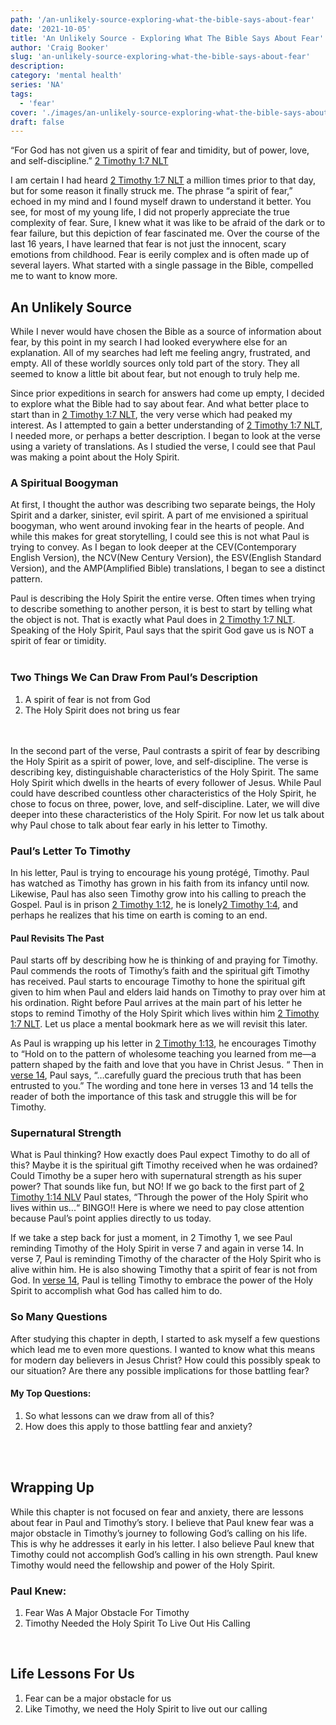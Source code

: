 ```yaml
---
path: '/an-unlikely-source-exploring-what-the-bible-says-about-fear'
date: '2021-10-05'
title: 'An Unlikely Source - Exploring What The Bible Says About Fear'
author: 'Craig Booker'
slug: 'an-unlikely-source-exploring-what-the-bible-says-about-fear'
description:
category: 'mental health'
series: 'NA'
tags:
  - 'fear'
cover: './images/an-unlikely-source-exploring-what-the-bible-says-about-fear.jpg'
draft: false
---
```


“For God has not given us a spirit of fear and timidity, but of power, love, and self-discipline.”
‭‭[2 Timothy‬ ‭1:7‬ ‭NLT‬‬](https://www.bible.com/bible/116/2TI.1.7.nlt)

I am certain I had heard [2 Timothy‬ ‭1:7‬ ‭NLT‬‬](https://www.bible.com/bible/116/2TI.1.7.nlt) a million times prior to that day, but for some reason it finally struck me. The phrase “a spirit of fear,” echoed in my mind and I found myself drawn to understand it better. You see, for most of my young life, I did not properly appreciate the true complexity of fear. Sure, I knew what it was like to be afraid of the dark or to fear failure, but this depiction of fear fascinated me. Over the course of the last 16 years, I have learned that fear is not just the innocent, scary emotions from childhood. Fear is eerily complex and is often made up of several layers. What started with a single passage in the Bible, compelled me to want to know more.

## An Unlikely Source

While I never would have chosen the Bible as a source of information about fear, by this point in my search I had looked everywhere else for an explanation. All of my searches had left me feeling angry, frustrated, and empty. All of these worldly sources only told part of the story. They all seemed to know a little bit about fear, but not enough to truly help me.

Since prior expeditions in search for answers had come up empty, I decided to explore what the Bible had to say about fear. And what better place to start than in [2 Timothy‬ ‭1:7‬ ‭NLT‬‬](https://www.bible.com/bible/116/2TI.1.7.nlt), the very verse which had peaked my interest. As I attempted to gain a better understanding of [2 Timothy‬ ‭1:7‬ ‭NLT‬‬](https://www.bible.com/bible/116/2TI.1.7.nlt), I needed more, or perhaps a better description. I began to look at the verse using a variety of translations. As I studied the verse, I could see that Paul was making a point about the Holy Spirit.

### A Spiritual Boogyman

At first, I thought the author was describing two separate beings, the Holy Spirit and a darker, sinister, evil spirit. A part of me envisioned a spiritual boogyman, who went around invoking fear in the hearts of people. And while this makes for great storytelling, I could see this is not what Paul is trying to convey. As I began to look deeper at the CEV(Contemporary English Version), the NCV(New Century Version), the ESV(English Standard Version), and the AMP(Amplified Bible) translations, I began to see a distinct pattern.

Paul is describing the Holy Spirit the entire verse. Often times when trying to describe something to another person, it is best to start by telling what the object is not. That is exactly what Paul does in [2 Timothy‬ ‭1:7‬ ‭NLT‬‬](https://www.bible.com/bible/116/2TI.1.7.nlt). Speaking of the Holy Spirit, Paul says that the spirit God gave us is NOT a spirit of fear or timidity. <br/><br/>

### Two Things We Can Draw From Paul’s Description

1. A spirit of fear is not from God
2. The Holy Spirit does not bring us fear <br/>
   <br />
   <br />

In the second part of the verse, Paul contrasts a spirit of fear by describing
the Holy Spirit as a spirit of power, love, and self-discipline. The verse is
describing key, distinguishable characteristics of the Holy Spirit. The same Holy
Spirit which dwells in the hearts of every follower of Jesus. While Paul could have described countless other characteristics of the Holy Spirit, he chose to focus on three, power, love, and self-discipline. Later, we will dive deeper into these characteristics of the Holy Spirit. For now let us talk about why Paul chose to talk about fear early in his letter to Timothy.

### Paul’s Letter To Timothy

In his letter, Paul is trying to encourage his young protégé, Timothy. Paul has watched as Timothy has grown in his faith from its infancy until now. Likewise, Paul has also seen Timothy grow into his calling to preach the Gospel. Paul is in prison [2 Timothy 1:12](https://www.bible.com/bible/111/2TI.1.12.NIV), he is lonely[2 Timothy 1:4](https://www.bible.com/bible/111/2TI.1.4.NIV), and perhaps he realizes that his time on earth is coming to an end.

#### Paul Revisits The Past

Paul starts off by describing how he is thinking of and praying for Timothy. Paul commends the roots of Timothy’s faith and the spiritual gift Timothy has received. Paul starts to encourage Timothy to hone the spiritual gift given to him when Paul and elders laid hands on Timothy to pray over him at his ordination. Right before Paul arrives at the main part of his letter he stops to remind Timothy of the Holy Spirit which lives within him [2 Timothy‬ ‭1:7‬ ‭NLT‬‬](https://www.bible.com/bible/116/2TI.1.7.nlt). Let us place a mental bookmark here as we will revisit this later.

As Paul is wrapping up his letter in [2 Timothy 1:13](https://www.bible.com/bible/111/2TI.1.13.NIV), he encourages Timothy to “Hold on to the pattern of wholesome teaching you learned from me—a pattern shaped by the faith and love that you have in Christ Jesus. “ Then in [verse 14](https://www.bible.com/bible/111/2TI.1.14.NIV), Paul says, “…carefully guard the precious truth that has been entrusted to you.” The wording and tone here in verses 13 and 14 tells the reader of both the importance of this task and struggle this will be for Timothy.

### Supernatural Strength

What is Paul thinking? How exactly does Paul expect Timothy to do all of this? Maybe it is the spiritual gift Timothy received when he was ordained? Could Timothy be a super hero with supernatural strength as his super power? That sounds like fun, but NO! If we go back to the first part of [2 Timothy 1:14 NLV](https://www.bible.com/bible/111/2TI.1.14.NLV) Paul states, “Through the power of the Holy Spirit who lives within us...“ BINGO!! Here is where we need to pay close attention because Paul’s point applies directly to us today.

If we take a step back for just a moment, in 2 Timothy 1, we see Paul reminding Timothy of the Holy Spirit in verse 7 and again in verse 14. In verse 7, Paul is reminding Timothy of the character of the Holy Spirit who is alive within him. He is also showing Timothy that a spirit of fear is not from God. In [verse 14](https://www.bible.com/bible/111/2TI.1.14.NIV), Paul is telling Timothy to embrace the power of the Holy Spirit to accomplish what God has called him to do.

### So Many Questions

After studying this chapter in depth, I started to ask myself a few questions which lead me to even more questions. I wanted to know what this means for modern day believers in Jesus Christ? How could this possibly speak to our situation? Are there any possible implications for those battling fear?

#### My Top Questions:

1. So what lessons can we draw from all of this?
2. How does this apply to those battling fear and anxiety?
   <br />

<br />
<br />

## Wrapping Up

While this chapter is not focused on fear and anxiety, there are lessons about fear
in Paul and Timothy’s story. I believe that Paul knew fear was a major obstacle in
Timothy’s journey to following God’s calling on his life. This is why he addresses
it early in his letter. I also believe Paul knew that Timothy could not accomplish
God’s calling in his own strength. Paul knew Timothy would need the fellowship and
power of the Holy Spirit.

### Paul Knew:

1. Fear Was A Major Obstacle For Timothy
2. Timothy Needed the Holy Spirit To Live Out His Calling

<br />

## Life Lessons For Us

1. Fear can be a major obstacle for us
2. Like Timothy, we need the Holy Spirit to live out our calling
